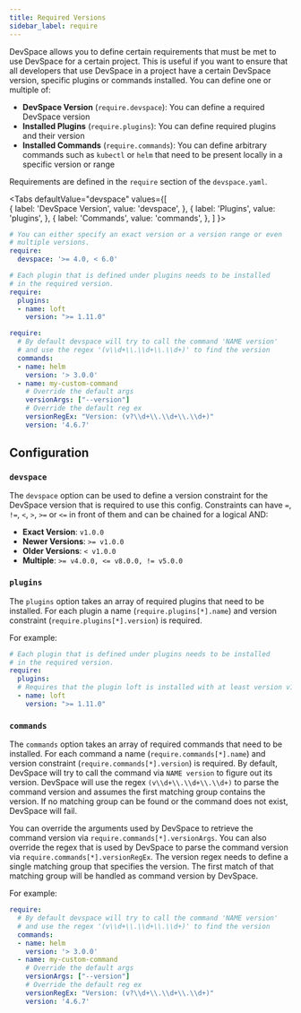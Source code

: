 ```yaml
---
title: Required Versions
sidebar_label: require
---
```



DevSpace allows you to define certain requirements that must be met to use DevSpace for a certain project. This is useful if you want to ensure that all developers that use DevSpace in a project have a certain DevSpace version, specific plugins or commands installed. You can define one or multiple of:

- **DevSpace Version** (`require.devspace`): You can define a required DevSpace version 
- **Installed Plugins** (`require.plugins`): You can define required plugins and their version
- **Installed Commands** (`require.commands`): You can define arbitrary commands such as `kubectl` or `helm` that need to be present locally in a specific version or range

Requirements are defined in the `require` section of the `devspace.yaml`.

<Tabs
    defaultValue="devspace"
    values={[        
        { label: 'DevSpace Version', value: 'devspace', },
        { label: 'Plugins', value: 'plugins', },
        { label: 'Commands', value: 'commands', },
    ]
    }>
<TabItem value="devspace">

```yaml
# You can either specify an exact version or a version range or even
# multiple versions.
require: 
  devspace: '>= 4.0, < 6.0'
```

</TabItem>
<TabItem value="plugins">

```yaml
# Each plugin that is defined under plugins needs to be installed 
# in the required version.
require:
  plugins:
  - name: loft
    version: ">= 1.11.0"
```

</TabItem>
<TabItem value="commands">

```yaml
require:
  # By default devspace will try to call the command 'NAME version' 
  # and use the regex '(v\\d+\\.\\d+\\.\\d+)' to find the version
  commands:
  - name: helm
    version: '> 3.0.0'
  - name: my-custom-command
    # Override the default args
    versionArgs: ["--version"]
    # Override the default reg ex
    versionRegEx: "Version: (v?\\d+\\.\\d+\\.\\d+)"
    version: '4.6.7'
```

</TabItem>
</Tabs>

## Configuration

### `devspace`
The `devspace` option can be used to define a version constraint for the DevSpace version that is required to use this config. Constraints can have `=`, `!=`, `<`, `>`, `>=` or `<=` in front of them and can be chained for a logical AND:
- **Exact Version**: `v1.0.0`
- **Newer Versions**: `>= v1.0.0`
- **Older Versions**: `< v1.0.0`
- **Multiple**: `>= v4.0.0, <= v8.0.0, != v5.0.0`

### `plugins`
The `plugins` option takes an array of required plugins that need to be installed. For each plugin a name (`require.plugins[*].name`) and version constraint (`require.plugins[*].version`) is required.

For example:
```yaml
# Each plugin that is defined under plugins needs to be installed 
# in the required version.
require:
  plugins:
  # Requires that the plugin loft is installed with at least version v1.11.0
  - name: loft
    version: ">= 1.11.0"
```

### `commands`
The `commands` option takes an array of required commands that need to be installed. For each command a name (`require.commands[*].name`) and version constraint (`require.commands[*].version`) is required. By default, DevSpace will try to call the command via `NAME version` to figure out its version. DevSpace will use the regex `(v\\d+\\.\\d+\\.\\d+)` to parse the command version and assumes the first matching group contains the version. If no matching group can be found or the command does not exist, DevSpace will fail.

You can override the arguments used by DevSpace to retrieve the command version via `require.commands[*].versionArgs`. You can also override the regex that is used by DevSpace to parse the command version via `require.commands[*].versionRegEx`. The version regex needs to define a single matching group that specifies the version. The first match of that matching group will be handled as command version by DevSpace.

For example:
```yaml
require:
  # By default devspace will try to call the command 'NAME version' 
  # and use the regex '(v\\d+\\.\\d+\\.\\d+)' to find the version
  commands:
  - name: helm
    version: '> 3.0.0'
  - name: my-custom-command
    # Override the default args
    versionArgs: ["--version"]
    # Override the default reg ex
    versionRegEx: "Version: (v?\\d+\\.\\d+\\.\\d+)"
    version: '4.6.7'
```
